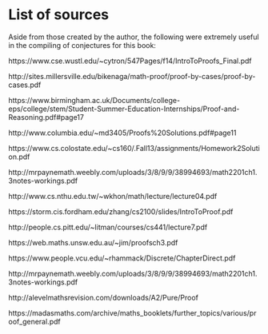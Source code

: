 # List of sources

Aside from those created by the author, the following were extremely useful in the compiling of conjectures for this book:

https://www.cse.wustl.edu/~cytron/547Pages/f14/IntroToProofs_Final.pdf

http://sites.millersville.edu/bikenaga/math-proof/proof-by-cases/proof-by-cases.pdf

https://www.birmingham.ac.uk/Documents/college-eps/college/stem/Student-Summer-Education-Internships/Proof-and-Reasoning.pdf#page17 

http://www.columbia.edu/~md3405/Proofs\%20Solutions.pdf#page11 

https://www.cs.colostate.edu/~cs160/.Fall13/assignments/Homework2Solution.pdf 

http://mrpaynemath.weebly.com/uploads/3/8/9/9/38994693/math2201ch1.3notes-workings.pdf

http://www.cs.nthu.edu.tw/~wkhon/math/lecture/lecture04.pdf 

https://storm.cis.fordham.edu/zhang/cs2100/slides/IntroToProof.pdf 

http://people.cs.pitt.edu/~litman/courses/cs441/lecture7.pdf 

https://web.maths.unsw.edu.au/~jim/proofsch3.pdf 

https://www.people.vcu.edu/~rhammack/Discrete/ChapterDirect.pdf 

http://mrpaynemath.weebly.com/uploads/3/8/9/9/38994693/math2201ch1.3notes-workings.pdf 

http://alevelmathsrevision.com/downloads/A2/Pure/Proof 

https://madasmaths.com/archive/maths_booklets/further_topics/various/proof_general.pdf